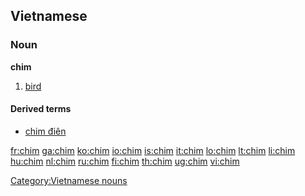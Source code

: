 ==Vietnamese==

===Noun===
'''chim'''

# [[bird]]

====Derived terms====
* [[chim điên]]

{{vi-attention}}

[[Category:Vietnamese nouns]]

[[fr:chim]]
[[ga:chim]]
[[ko:chim]]
[[io:chim]]
[[is:chim]]
[[it:chim]]
[[lo:chim]]
[[lt:chim]]
[[li:chim]]
[[hu:chim]]
[[nl:chim]]
[[ru:chim]]
[[fi:chim]]
[[th:chim]]
[[ug:chim]]
[[vi:chim]]